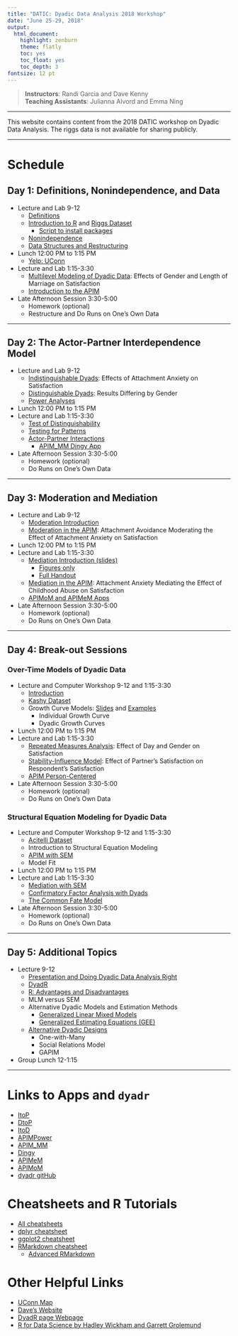 ```yaml
---
title: "DATIC: Dyadic Data Analysis 2018 Workshop"
date: "June 25-29, 2018"
output:
  html_document:
    highlight: zenburn
    theme: flatly
    toc: yes
    toc_float: yes
    toc_depth: 3
fontsize: 12 pt
---
```


 > **Instructors**: Randi Garcia and Dave Kenny  
 > **Teaching Assistants**: Julianna Alvord and Emma Ning  

***

This website contains content from the 2018 DATIC workshop on Dyadic Data Analysis. The riggs data is not available for sharing publicly.    

***

# Schedule

## Day 1:  Definitions, Nonindependence, and Data  

  + Lecture and Lab 9-12
    - [Definitions](Definitions.pdf)
    - [Introduction to R](Intro_to_R_and_the_Data.html) and [Riggs Dataset](Riggs Codebook.pdf)
        -   [Script to install packages](install-packages.html)
    - [Nonindependence](Nonindependence.pdf)
    - [Data Structures and Restructuring](Data_Structures.pdf)
  + Lunch 12:00 PM to 1:15 PM  
    - [Yelp: UConn](https://www.yelp.com/search?cflt=restaurants&find_near=university-of-connecticut-storrs-2)
  + Lecture and Lab 1:15-3:30
    - [Multilevel Modeling of Dyadic Data](MLM.html): Effects of Gender and Length of Marriage on Satisfaction
    - [Introduction to the APIM](APIM.pdf)
  + Late Afternoon Session 3:30-5:00
    - Homework (optional)
    - Restructure and Do Runs on One's Own Data

***

## Day 2: The Actor-Partner Interdependence Model

  + Lecture and Lab 9-12
    - [Indistinguishable Dyads](Indistinguishable.html): Effects of Attachment Anxiety on Satisfaction
    - [Distinguishable Dyads](Distinguishable.html): Results Differing by Gender
    - [Power Analyses](Power.pdf)
  + Lunch 12:00 PM to 1:15 PM  
  + Lecture and Lab 1:15-3:30
    - [Test of Distinguishability](Test_for_Distinguishability.html)
    - [Testing for Patterns](Patterns.html)
    - [Actor-Partner Interactions](Actor-Partner_Interactions.html)
	  - [APIM_MM Dingy App](Dingy_Output.pdf)
  + Late Afternoon Session 3:30-5:00
    - Homework (optional)
    - Do Runs on One's Own Data

***

## Day 3: Moderation and Mediation

  + Lecture and Lab 9-12
    - [Moderation Introduction](Moderation of the APIM.pdf)
    - [Moderation in the APIM](Moderation_in_the_APIM.html): Attachment Avoidance Moderating the Effect of Attachment Anxiety on Satisfaction
  + Lunch 12:00 PM to 1:15 PM  
  + Lecture and Lab 1:15-3:30
    - [Mediation Introduction (slides)](Mediation of the APIM.pdf)  
        -  [Figures only](Mediation_BONUS_figures.html)  
        -  [Full Handout](Mediation_handout.pdf)
    - [Mediation in the APIM](Mediation_in_the_APIM.html): Attachment Anxiety Mediating the Effect of Childhood Abuse on Satisfaction  
    - [APIMoM and APIMeM Apps](APIMeMoM.pdf)	
  + Late Afternoon Session 3:30-5:00
    - Homework (optional)
    - Do Runs on One's Own Data

***

## Day 4: Break-out Sessions

### Over-Time Models of Dyadic Data

  + Lecture and Computer Workshop 9-12 and 1:15-3:30
    - [Introduction](Over Time_Intro.pdf)
    - [Kashy Dataset](Kashy Codebook.pdf)
    - Growth Curve Models: [Slides](Growth Curve.pdf) and [Examples](Growth_Curve_Modeling.html)  
        -   Individual Growth Curve  
        -   Dyadic Growth Curves  
  + Lunch 12:00 PM to 1:15 PM  
  + Lecture and Lab 1:15-3:30
    - [Repeated Measures Analysis](Repeated_Measures.html): Effect of Day and Gender on Satisfaction	
    - [Stability-Influence Model](Stability-Influence_Model.html): Effect of Partner's Satisfaction on Respondent's Satisfaction 
    - [APIM Person-Centered](APIM_OverTime.html)
  + Late Afternoon Session 3:30-5:00
    - Homework (optional)
    - Do Runs on One's Own Data

### Structural Equation Modeling for Dyadic Data

  + Lecture and Computer Workshop 9-12 and 1:15-3:30
    - [Acitelli Dataset](Acitelli Codebook.pdf)
    - Introduction to Structural Equation Modeling
    - [APIM with SEM](APIM_SEM.html)
    - Model Fit
  + Lunch 12:00 PM to 1:15 PM  
  + Lecture and Lab 1:15-3:30
    - [Mediation with SEM](Mediation_SEM.html)
    - [Confirmatory Factor Analysis with Dyads](ConfirmatoryFactorAnalysis.html)
    - [The Common Fate Model](CommonFateModel.html)
  + Late Afternoon Session 3:30-5:00
    - Homework (optional)
    - Do Runs on One's Own Data
    
***

## Day 5: Additional Topics

  + Lecture 9-12
    - [Presentation and Doing Dyadic Data Analysis Right](Presentation.pdf)
    - [DyadR](https://github.com/RandiLGarcia/dyadr)
    - [R: Advantages and Disadvantages](Advantages and Disadvantages of R.pdf)
    - MLM versus SEM
    - Alternative Dyadic Models and Estimation Methods  
        - [Generalized Linear Mixed Models](Generalized_Linear_Mixed_Models___GEE.html)  
        - [Generalized Estimating Equations (GEE)](Generalized_Linear_Mixed_Models___GEE.html)  
    - [Alternative Dyadic Designs](designs.pdf)  
        - One-with-Many  
        - Social Relations Model  
        - GAPIM  
  + Group Lunch 12-1:15

***

# Links to Apps and `dyadr`

  + [ItoP](https://davidakenny.shinyapps.io/ItoP/)
  + [DtoP](https://davidakenny.shinyapps.io/DtoP/)
  + [ItoD](https://davidakenny.shinyapps.io/ItoD/)
  + [APIMPower](https://robert-a-ackerman.shinyapps.io/APIMPowerRdis/)
  + [APIM_MM](https://davidakenny.shinyapps.io/APIM_MM/)
  + [Dingy](https://davidakenny.shinyapps.io/Dingy/)
  + [APIMeM](https://davidakenny.shinyapps.io/APIMeM/)
  + [APIMoM](https://davidakenny.shinyapps.io/APIMoM/)
  + [dyadr gitHub](https://github.com/RandiLGarcia/dyadr)

# Cheatsheets and R Tutorials

  + [All cheatsheets](https://www.rstudio.com/resources/cheatsheets/)
  + [dplyr cheatsheet](https://www.rstudio.com/wp-content/uploads/2015/02/data-wrangling-cheatsheet.pdf)
  + [ggplot2 cheatsheet](https://www.rstudio.com/wp-content/uploads/2016/11/ggplot2-cheatsheet-2.1.pdf)
  + [RMarkdown cheatsheet](https://www.rstudio.com/wp-content/uploads/2016/03/rmarkdown-cheatsheet-2.0.pdf)  
    - [Advanced RMarkdown](http://rmarkdown.rstudio.com/authoring_pandoc_markdown.html)
    
# Other Helpful Links

  + [UConn Map](http://maps.uconn.edu/index.php)
  + [Dave's Website](http://davidakenny.net/index.htm)
  + [DyadR page Webpage](http://davidakenny.net/DyadR/DyadRweb.htm)
  + [R for Data Science by Hadley Wickham and Garrett Grolemund](http://r4ds.had.co.nz/index.html)
